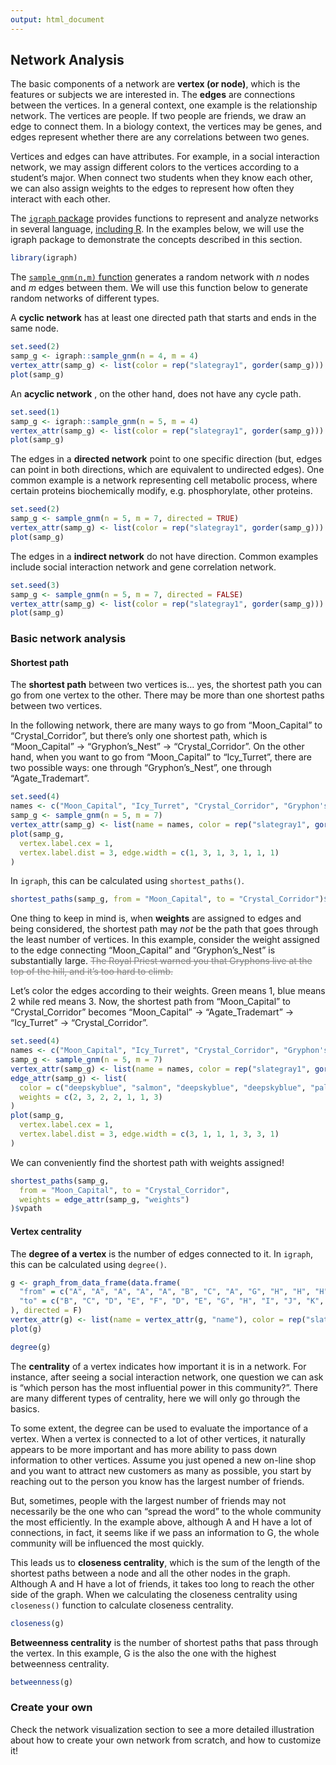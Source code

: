 ```yaml
---
output: html_document
---
```


## Network Analysis

The basic components of a network are **vertex (or node)**, which is the
features or subjects we are interested in. The **edges** are connections between
the vertices. In a general context, one example is the relationship network. The
vertices are people. If two people are friends, we draw an edge to connect them.
In a biology context, the vertices may be genes, and edges represent whether
there are any correlations between two genes.  

Vertices and edges can have attributes. For example, in a social interaction
network, we may assign different colors to the vertices according to a student's
major. When connect two students when they know each other, we can also assign
weights to the edges to represent how often they interact with each other.  

The [`igraph` package](https://igraph.org/) provides functions to represent and
analyze networks in several language, [including R](https://igraph.org/r/). In
the examples below, we will use the igraph package to demonstrate the concepts
described in this section.

```r
library(igraph)
```

The [`sample_gnm(n,m)` function](https://igraph.org/r/doc/sample_gnm.html)
generates a random network with $n$ nodes and $m$ edges between them. We will
use this function below to generate random networks of different types.

A **cyclic network** has at least one directed path that starts and ends in the
same node.

```r
set.seed(2)
samp_g <- igraph::sample_gnm(n = 4, m = 4)
vertex_attr(samp_g) <- list(color = rep("slategray1", gorder(samp_g)))
plot(samp_g)
```

An **acyclic network** , on the other hand, does not have any cycle path.

```r
set.seed(1)
samp_g <- igraph::sample_gnm(n = 5, m = 4)
vertex_attr(samp_g) <- list(color = rep("slategray1", gorder(samp_g)))
plot(samp_g)
```

The edges in a **directed network** point to one specific direction (but, edges
can point in both directions, which are equivalent to undirected edges). One
common example is a network representing cell metabolic process, where certain
proteins biochemically modify, e.g. phosphorylate, other proteins.

```r
set.seed(2)
samp_g <- sample_gnm(n = 5, m = 7, directed = TRUE)
vertex_attr(samp_g) <- list(color = rep("slategray1", gorder(samp_g)))
plot(samp_g)
```

The edges in a **indirect network** do not have direction. Common examples
include social interaction network and gene correlation network.  

```r
set.seed(3)
samp_g <- sample_gnm(n = 5, m = 7, directed = FALSE)
vertex_attr(samp_g) <- list(color = rep("slategray1", gorder(samp_g)))
plot(samp_g)
```

### Basic network analysis

#### Shortest path

The **shortest path** between two vertices is... yes, the shortest path you can go from one vertex to the other. There may be more than one shortest paths between two vertices.  

In the following network, there are many ways to go from "Moon_Capital" to "Crystal_Corridor", but there's only one shortest path, which is "Moon_Capital" -> "Gryphon's_Nest" -> "Crystal_Corridor". On the other hand, when you want to go from "Moon_Capital" to "Icy_Turret", there are two possible ways: one through "Gryphon's_Nest", one through "Agate_Trademart".  

```r
set.seed(4)
names <- c("Moon_Capital", "Icy_Turret", "Crystal_Corridor", "Gryphon's_Nest", "Agate_Trademart")
samp_g <- sample_gnm(n = 5, m = 7)
vertex_attr(samp_g) <- list(name = names, color = rep("slategray1", gorder(samp_g)))
plot(samp_g,
  vertex.label.cex = 1,
  vertex.label.dist = 3, edge.width = c(1, 3, 1, 3, 1, 1, 1)
)
```

In `igraph`, this can be calculated using `shortest_paths()`.
```r
shortest_paths(samp_g, from = "Moon_Capital", to = "Crystal_Corridor")$vpath
```

One thing to keep in mind is, when **weights** are assigned to edges and being considered, the shortest path may *not* be the path that goes through the least number of vertices. In this example, consider the weight assigned to the edge connecting "Moon_Capital" and "Gryphon's_Nest" is substantially large. <font color = "grey">~~The Royal Priest warned you that Gryphons live at the top of the hill, and it's too hard to climb.~~</font>  

Let's color the edges according to their weights. Green means 1, blue means 2 while red means 3. Now, the shortest path from "Moon_Capital" to "Crystal_Corridor" becomes "Moon_Capital" -> "Agate_Trademart" -> "Icy_Turret" -> "Crystal_Corridor".  

```r
set.seed(4)
names <- c("Moon_Capital", "Icy_Turret", "Crystal_Corridor", "Gryphon's_Nest", "Agate_Trademart")
samp_g <- sample_gnm(n = 5, m = 7)
vertex_attr(samp_g) <- list(name = names, color = rep("slategray1", gorder(samp_g)))
edge_attr(samp_g) <- list(
  color = c("deepskyblue", "salmon", "deepskyblue", "deepskyblue", "palegreen3", "palegreen3", "salmon"),
  weights = c(2, 3, 2, 2, 1, 1, 3)
)
plot(samp_g,
  vertex.label.cex = 1,
  vertex.label.dist = 3, edge.width = c(3, 1, 1, 1, 3, 3, 1)
)
```

We can conveniently find the shortest path with weights assigned!
```r
shortest_paths(samp_g,
  from = "Moon_Capital", to = "Crystal_Corridor",
  weights = edge_attr(samp_g, "weights")
)$vpath
```


#### Vertex centrality

The **degree of a vertex** is the number of edges connected to it. In `igraph`, this can be calculated using `degree()`.
```r
g <- graph_from_data_frame(data.frame(
  "from" = c("A", "A", "A", "A", "A", "B", "C", "A", "G", "H", "H", "H", "H", "H", "M", "I", "G", "N", "N"),
  "to" = c("B", "C", "D", "E", "F", "D", "E", "G", "H", "I", "J", "K", "L", "M", "K", "J", "N", "O", "P")
), directed = F)
vertex_attr(g) <- list(name = vertex_attr(g, "name"), color = rep("slategray1", gorder(g)))
plot(g)
```


```r
degree(g)
```

The **centrality** of a vertex indicates how important it is in a network. For instance, after seeing a social interaction network, one question we can ask is "which person has the most influential power in this community?". There are many different types of centrality, here we will only go through the basics.  

To some extent, the degree can be used to evaluate the importance of a vertex. When a vertex is connected to a lot of other vertices, it naturally appears to be more important and has more ability to pass down information to other vertices. Assume you just opened a new on-line shop and you want to attract new customers as many as possible, you start by reaching out to the person you know has the largest number of friends.  

But, sometimes, people with the largest number of friends may not necessarily be the one who can "spread the word" to the whole community the most efficiently. In the example above, although A and H have a lot of connections, in fact, it seems like if we pass an information to G, the whole community will be influenced the most quickly.

This leads us to **closeness centrality**, which is the sum of the length of the shortest paths between a node and all the other nodes in the graph. Although A and H have a lot of friends, it takes too long to reach the other side of the graph. When we calculating the closeness centrality using `closeness()` function to calculate closeness centrality.

```r
closeness(g)
```

**Betweenness centrality** is the number of shortest paths that pass through the vertex. In this example, G is the also the one with the highest betweenness centrality.
```r
betweenness(g)
```

### Create your own
Check the network visualization section to see a more detailed illustration about how to create your own network from scratch, and how to customize it!
